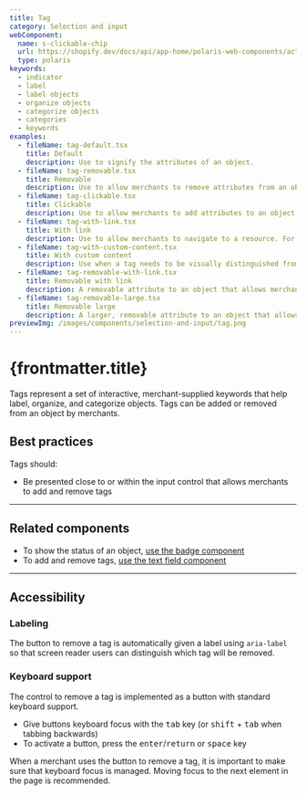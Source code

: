 ```yaml
---
title: Tag
category: Selection and input
webComponent:
  name: s-clickable-chip
  url: https://shopify.dev/docs/api/app-home/polaris-web-components/actions/clickablechip
  type: polaris
keywords:
  - indicator
  - label
  - label objects
  - organize objects
  - categorize objects
  - categories
  - keywords
examples:
  - fileName: tag-default.tsx
    title: Default
    description: Use to signify the attributes of an object.
  - fileName: tag-removable.tsx
    title: Removable
    description: Use to allow merchants to remove attributes from an object.
  - fileName: tag-clickable.tsx
    title: Clickable
    description: Use to allow merchants to add attributes to an object.
  - fileName: tag-with-link.tsx
    title: With link
    description: Use to allow merchants to navigate to a resource. For example a customer segment or a smart collection
  - fileName: tag-with-custom-content.tsx
    title: With custom content
    description: Use when a tag needs to be visually distinguished from others, like when it's added automatically.
  - fileName: tag-removable-with-link.tsx
    title: Removable with link
    description: A removable attribute to an object that allows merchants to navigate to a resource.
  - fileName: tag-removable-large.tsx
    title: Removable large
    description: A larger, removable attribute to an object that allows merchants to navigate to a resource.
previewImg: /images/components/selection-and-input/tag.png
---
```


# {frontmatter.title}

<Lede>

Tags represent a set of interactive, merchant-supplied keywords that help label, organize, and categorize objects. Tags can be added or removed from an object by merchants.

</Lede>

<WebComponentBanner
  componentName={frontmatter.title}
  webComponentName={frontmatter.webComponent.name}
  webComponentUrl={frontmatter.webComponent.url}
  type={frontmatter.webComponent.type}
/>

<Examples />

<Props componentName={frontmatter.title} />

## Best practices

Tags should:

- Be presented close to or within the input control that allows merchants to add and remove tags

---

## Related components

- To show the status of an object, [use the badge component](https://polaris.shopify.com/components/feedback-indicators/badge)
- To add and remove tags, [use the text field component](https://polaris.shopify.com/components/selection-and-input/text-field)

---

## Accessibility

### Labeling

The button to remove a tag is automatically given a label using `aria-label` so that screen reader users can distinguish which tag will be removed.

### Keyboard support

The control to remove a tag is implemented as a button with standard keyboard support.

- Give buttons keyboard focus with the <kbd>tab</kbd> key (or <kbd>shift</kbd> + <kbd>tab</kbd> when tabbing backwards)
- To activate a button, press the <kbd>enter</kbd>/<kbd>return</kbd> or <kbd>space</kbd> key

When a merchant uses the button to remove a tag, it is important to make sure that keyboard focus is managed. Moving focus to the next element in the page is recommended.
